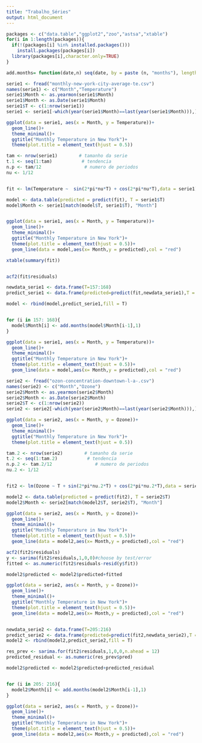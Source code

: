 ---
title: "Trabalho_Séries"
output: html_document
---
```{r packages, include = F}
packages <- c("data.table","ggplot2","zoo","astsa","xtable")
for(i in 1:length(packages)){
  if(!(packages[i] %in% installed.packages()))
    install.packages(packages[i])
  library(packages[i],character.only=TRUE)
}
```


```{r month_function}
add.months= function(date,n) seq(date, by = paste (n, "months"), length = 2)[2]

```


```{r read_data_serie1, include = F}
serie1 <- fread("monthly-new-york-city-average-te.csv")
names(serie1) <- c("Month","Temperature")
serie1$Month <- as.yearmon(serie1$Month)
serie1$Month <- as.Date(serie1$Month)
serie1$T <- c(1:nrow(serie1))
serie1 <- serie1[-which(year(serie1$Month)==last(year(serie1$Month))),]
```

```{r plot_serie1, echo = F}
ggplot(data = serie1, aes(x = Month, y = Temperature))+
  geom_line()+
  theme_minimal()+
  ggtitle("Monthly Temperature in New York")+
  theme(plot.title = element_text(hjust = 0.5))

```

```{r serie1_analysis, echo = F}

tam <- nrow(serie1)        # tamanho da serie
t.1 <- seq(1:tam)           # tendencia
n.p <- tam/12                # numero de periodos
nu <- 1/12


fit <- lm(Temperature ~  sin(2*pi*nu*T) + cos(2*pi*nu*T),data = serie1) #Regressão harmônica

model <- data.table(predicted = predict(fit), T = serie1$T)
model$Month <- serie1[match(model$T, serie1$T), "Month"]


ggplot(data = serie1, aes(x = Month, y = Temperature))+
  geom_line()+
  theme_minimal()+
  ggtitle("Monthly Temperature in New York")+
  theme(plot.title = element_text(hjust = 0.5))+
  geom_line(data = model,aes(x= Month,y = predicted),col = "red")

```



```{r serie1_model_residual, echo = F}

xtable(summary(fit))


acf2(fit$residuals)

```

```{r predict_serie1}
newdata_serie1 <- data.frame(T=157:168)
predict_serie1 <- data.frame(predicted=predict(fit,newdata_serie1),T = newdata_serie1)

model <- rbind(model,predict_serie1,fill = T)


for (i in 157: 168){
  model$Month[i] <- add.months(model$Month[i-1],1)
}

ggplot(data = serie1, aes(x = Month, y = Temperature))+
  geom_line()+
  theme_minimal()+
  ggtitle("Monthly Temperature in New York")+
  theme(plot.title = element_text(hjust = 0.5))+
  geom_line(data = model,aes(x= Month,y = predicted),col = "red")

```



```{r read_data_serie2, include = F}
serie2 <- fread("ozon-concentration-downtown-l-a-.csv")
names(serie2) <- c("Month","Ozone")
serie2$Month <- as.yearmon(serie2$Month)
serie2$Month <- as.Date(serie2$Month)
serie2$T <- c(1:nrow(serie2))
serie2 <- serie2[-which(year(serie2$Month)==last(year(serie2$Month))),]

```

```{r plot_serie2, echo = F}
ggplot(data = serie2, aes(x = Month, y = Ozone))+
  geom_line()+
  theme_minimal()+
  ggtitle("Monthly Temperature in New York")+
  theme(plot.title = element_text(hjust = 0.5))
```

```{r serie2_analysis, echo = F}
tam.2 <- nrow(serie2)        # tamanho da serie
t.2 <- seq(1:tam.2)           # tendencia
n.p.2 <- tam.2/12                # numero de periodos
nu.2 <- 1/12


fit2 <- lm(Ozone ~ T + sin(2*pi*nu.2*T) + cos(2*pi*nu.2*T),data = serie2)

model2 <- data.table(predicted = predict(fit2), T = serie2$T)
model2$Month <- serie2[match(model2$T, serie2$T), "Month"]

ggplot(data = serie2, aes(x = Month, y = Ozone))+
  geom_line()+
  theme_minimal()+
  ggtitle("Monthly Temperature in New York")+
  theme(plot.title = element_text(hjust = 0.5))+
  geom_line(data = model2,aes(x= Month,y = predicted),col = "red")
```

```{r serie2_model_residual, echo = F}
acf2(fit2$residuals)
y <- sarima(fit2$residuals,1,0,0)#choose by test/error
fitted <- as.numeric(fit2$residuals-resid(y$fit))

model2$predicted <- model2$predicted+fitted

ggplot(data = serie2, aes(x = Month, y = Ozone))+
  geom_line()+
  theme_minimal()+
  ggtitle("Monthly Temperature in New York")+
  theme(plot.title = element_text(hjust = 0.5))+
  geom_line(data = model2,aes(x= Month,y = predicted),col = "red")



```

```{r prediction_serie2}
newdata_serie2 <- data.frame(T=205:216)
predict_serie2 <- data.frame(predicted=predict(fit2,newdata_serie2),T = newdata_serie2)
model2 <- rbind(model2,predict_serie2,fill = T)

res_prev <- sarima.for(fit2$residuals,1,0,0,n.ahead = 12)
predicted_residual <- as.numeric(res_prev$pred)

model2$predicted <- model2$predicted+predicted_residual


for (i in 205: 216){
  model2$Month[i] <- add.months(model2$Month[i-1],1)
}

ggplot(data = serie2, aes(x = Month, y = Ozone))+
  geom_line()+
  theme_minimal()+
  ggtitle("Monthly Temperature in New York")+
  theme(plot.title = element_text(hjust = 0.5))+
  geom_line(data = model2,aes(x= Month,y = predicted),col = "red")

```


